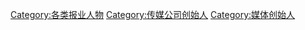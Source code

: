 [[Category:各类报业人物|Category:各类报业人物]]
[[Category:传媒公司创始人|Category:传媒公司创始人]]
[[Category:媒体创始人|Category:媒体创始人]]